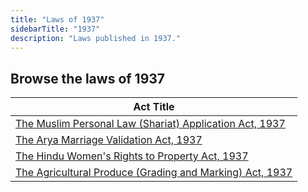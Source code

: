 ```yaml
---
title: "Laws of 1937"
sidebarTitle: "1937"
description: "Laws published in 1937."
---
```


## Browse the laws of 1937

| Act Title |
|-----------|
| [The Muslim Personal Law (Shariat) Application Act, 1937](/laws/act-173) |
| [The Arya Marriage Validation Act, 1937](/laws/act-172) |
| [The Hindu Women's Rights to Property Act, 1937](/laws/act-171) |
| [The Agricultural Produce (Grading and Marking) Act, 1937](/laws/act-170) |
